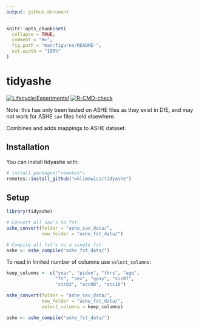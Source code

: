 ```yaml
---
output: github_document
---
```


<!-- README.md is generated from README.Rmd. Please edit that file -->

```r
knitr::opts_chunk$set(
  collapse = TRUE,
  comment = "#>",
  fig.path = "man/figures/README-",
  out.width = "100%"
)
```

# tidyashe

<!-- badges: start -->
[![Lifecycle:Experimental](https://img.shields.io/badge/Lifecycle-Experimental-339999)](<Redirect-URL>)
[![R-CMD-check](https://github.com/wklimowicz/tidyashe/actions/workflows/R-CMD-check.yaml/badge.svg)](https://github.com/wklimowicz/tidyashe/actions/workflows/R-CMD-check.yaml)
<!-- badges: end -->

Note: this has only been tested on ASHE files as they exist in DfE, and may not work for ASHE `sav` files held elsewhere.

Combines and adds mappings to ASHE dataset.

## Installation

You can install tidyashe with:

```r
# install.packages("remotes")
remotes::install_github("wklimowicz/tidyashe")
```

## Setup

```r
library(tidyashe)

# Convert all sav's to fst
ashe_convert(folder = "ashe_sav_data/",
             new_folder = "ashe_fst_data/")

# Compile all fst's to a single fst
ashe <- ashe_compile("ashe_fst_data/")
```

To read in limited number of columns use `select_columns`:

```r

keep_columns <- c("year", "piden", "thrs", "age",
                  "ft", "sex", "gpay", "sic07",
                  "sic03", "occ00", "occ10")

ashe_convert(folder = "ashe_sav_data/",
             new_folder = "ashe_fst_data/",
             select_columns = keep_columns)

ashe <- ashe_compile("ashe_fst_data/")
```
